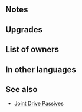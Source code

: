 {{Weapon Infobox
|tagid=SID_愛情のブーケ＋
|weaponName=Love Bouquet+
|image=wep_mg160
|weaponType=Blue Tome
|might=12
|range=2
|effect=Grants Atk/Res+4 to allies within 2 spaces during combat. If unit is within 2 spaces of an ally, grants Atk/Res+4 to unit during combat.
|cost=300
|exclusive=0
|statModifiers=0,12,0,0,0
|required=Love Bouquet
|refinePaths=default
|refineSP=350
|refineMedals=500
|refineStones=50
|intID=2565
|sort=91501
|effectRange=2
|value=15
|timingID=20
|abilityID=143
|properties=
}}
==Notes==
{{Combat boosts}}
{{AlliesCombatEffect}}
==Upgrades==
{{Weapon Upgrade List}}
==List of owners==
{{Skill Hero List}}
==In other languages==
{{OtherLanguages
|japanese=愛情のブーケ＋
|german=Liebesbouquet+
|spanishEU=Ramo de amor +
|spanishLA=Ramo de amor +
|french=Gerbe d'amour +
|italian=Fiori dell'amore+
|chineseTW=愛情捧花＋
|portuguese=Buquê do amor+
}}
==See also==
{{See also skills|cond=Description LIKE '%grants%/%+%to allies within _ spaces%if unit is within _ spaces of an ally%grants%/%+%during combat%' OR Description LIKE '%if unit is within _ spaces of an ally%grants%/%+%to unit and allies%during combat%'|columns=3}}
* [[Joint Drive Passives]]
{{Weapons Navbox}}